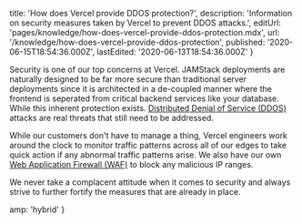 
  title: 'How does Vercel provide DDOS protection?',
  description:
    'Information on security measures taken by Vercel to prevent DDOS attacks.',
  editUrl: 'pages/knowledge/how-does-vercel-provide-ddos-protection.mdx',
  url: '/knowledge/how-does-vercel-provide-ddos-protection',
  published: '2020-06-15T18:54:36.000Z',
  lastEdited: '2020-06-13T18:54:36.000Z'
}

Security is one of our top concerns at Vercel. JAMStack deployments are naturally designed to be far more secure than traditional server deployments
since it is architected in a de-coupled manner where the frontend is seperated from critical backend services like your database. While this inherent
protection exists. [Distributed Denial of Service (DDOS)](https://en.wikipedia.org/wiki/Denial-of-service_attack) attacks are real threats that still need
to be addressed.

While our customers don't have to manage a thing, Vercel engineers work around the clock to monitor traffic patterns across all of our edges to take quick action
if any abnormal traffic patterns arise. We also have our own [Web Application Firewall (WAF)](https://en.wikipedia.org/wiki/Web_application_firewall) to block any malicious IP ranges.

We never take a complacent attitude when it comes to security and always strive to further fortify the measures that are already in place.


  amp: 'hybrid'
}
